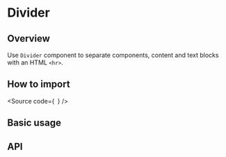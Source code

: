 

<Meta of={Stories} />

# Divider

## Overview

Use `Divider` component to separate components, content and text blocks with an HTML `<hr>`.

## How to import

<Source
  code={`
`}
/>

## Basic usage

<Canvas of={Stories.Base} />

## API

<ArgTypes of={Stories} />
